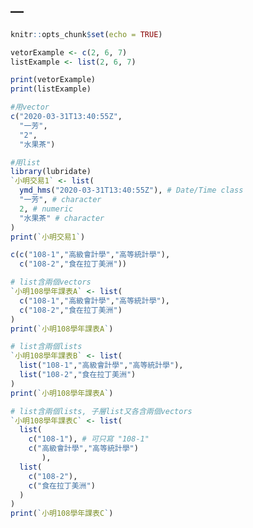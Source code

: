 ---
---

```r
knitr::opts_chunk$set(echo = TRUE)
```
```r
vetorExample <- c(2, 6, 7)
listExample <- list(2, 6, 7)

print(vetorExample)
print(listExample)
```

```r
#用vector
c("2020-03-31T13:40:55Z",
  "一芳",
  "2",
  "水果茶")

#用list
library(lubridate)
`小明交易1` <- list(
  ymd_hms("2020-03-31T13:40:55Z"), # Date/Time class
  "一芳", # character
  2, # numeric
  "水果茶" # character
)
print(`小明交易1`)
```

```r
c(c("108-1","高級會計學","高等統計學"),
  c("108-2","食在拉丁美洲"))

```

```r
# list含兩個vectors
`小明108學年課表A` <- list(
  c("108-1","高級會計學","高等統計學"),
  c("108-2","食在拉丁美洲")
)
print(`小明108學年課表A`)
```

```r
# list含兩個lists
`小明108學年課表B` <- list(
  list("108-1","高級會計學","高等統計學"),
  list("108-2","食在拉丁美洲")
)
print(`小明108學年課表A`)
```

```r
# list含兩個lists, 子層list又各含兩個vectors
`小明108學年課表C` <- list(
  list(
    c("108-1"), # 可只寫 "108-1"
    c("高級會計學","高等統計學")
       ),
  list(
    c("108-2"),
    c("食在拉丁美洲")
  )
)
print(`小明108學年課表C`)
```

